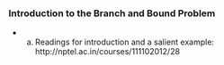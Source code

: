 

### Introduction to the Branch and Bound Problem
* a) Readings for introduction and a salient example: http://nptel.ac.in/courses/111102012/28 
